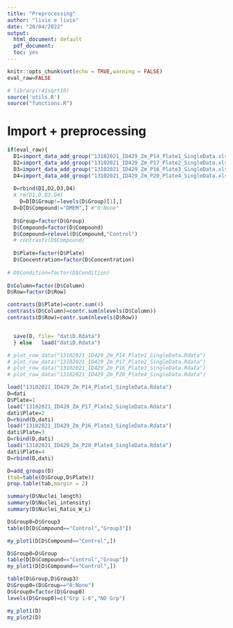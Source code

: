 ---
title: "Preprocessing"
author: "livio e livio"
date: "20/04/2022"
output:
  html_document: default
  pdf_document: 
  toc: yes
---

```{r setup, include=FALSE}
knitr::opts_chunk$set(echo = TRUE,warning = FALSE)
eval_raw=FALSE

# library(r41sqrt10)
source('utils.R')
source("functions.R")
```

# Import + preprocessing

```{r}
if(eval_raw){
  D1=import_data_add_group("13102021_ID429_Zm_P14_Plate1_SingleData.xlsx")
  D2=import_data_add_group("13102021_ID429_Zm_P17_Plate2_SingleData.xlsx")
  D3=import_data_add_group("13102021_ID429_Zm_P16_Plate3_SingleData.xlsx")
  D4=import_data_add_group("13102021_ID429_Zm_P20_Plate4_SingleData.xlsx")
  
  D=rbind(D1,D2,D3,D4)
  # rm(D1,D,D3,D4)
    D=D[D$Group!=levels(D$Group)[1],] 
  D=D[D$Compound!="DMEM",] #"0:None"
  
  D$Group=factor(D$Group)
  D$Compound=factor(D$Compound)
  D$Compound=relevel(D$Compound,"Control")
  # contrasts(D$Compound)
  
  D$Plate=factor(D$Plate)
  D$Concentration=factor(D$Concentration)
  
# D$Condition=factor(D$Condition)
  
D$Column=factor(D$Column)
D$Row=factor(D$Row)

contrasts(D$Plate)=contr.sum(4)
contrasts(D$Column)=contr.sum(nlevels(D$Column))
contrasts(D$Row)=contr.sum(nlevels(D$Row))


  save(D, file= "datiD.Rdata")
  } else   load("datiD.Rdata")
```
```{r}

# plot_row_data("13102021_ID429_Zm_P14_Plate1_SingleData.Rdata")
# plot_row_data("13102021_ID429_Zm_P17_Plate2_SingleData.Rdata")
# plot_row_data("13102021_ID429_Zm_P16_Plate3_SingleData.Rdata")
# plot_row_data("13102021_ID429_Zm_P20_Plate4_SingleData.Rdata")
```

```{r, eval=TRUE}
load("13102021_ID429_Zm_P14_Plate1_SingleData.Rdata")
D=dati
D$Plate=1
load("13102021_ID429_Zm_P17_Plate2_SingleData.Rdata")
dati$Plate=2
D=rbind(D,dati)
load("13102021_ID429_Zm_P16_Plate3_SingleData.Rdata")
dati$Plate=3
D=rbind(D,dati)
load("13102021_ID429_Zm_P20_Plate4_SingleData.Rdata")
dati$Plate=4
D=rbind(D,dati)

D=add_groups(D)
(tab=table(D$Group,D$Plate))
prop.table(tab,margin = 2)

summary(D$Nuclei_length)
summary(D$Nuclei_intensity)
summary(D$Nuclei_Ratio_W_L)

```

```{r, eval=TRUE}
D$Group0=D$Group3
table(D[D$Compound=="Control","Group3"])

my_plot1(D[D$Compound=="Control",])

D$Group0=D$Group
table(D[D$Compound=="Control","Group"])
my_plot1(D[D$Compound=="Control",])

table(D$Group,D$Group3)
D$Group0=(D$Group=="0:None")
D$Group0=factor(D$Group0)
levels(D$Group0)=c("Grp 1-6","NO Grp")

my_plot1(D)
my_plot2(D)

```

